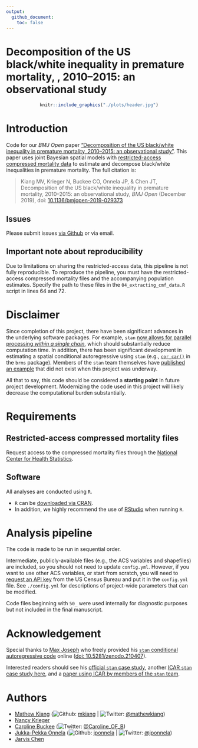 ```yaml
---
output: 
  github_document:
    toc: false
---
```

<!-- README.md is generated from README.Rmd. Please edit that file -->

# Decomposition of the US black/white inequality in premature mortality, , 2010–2015: an observational study

<center>
```r
knitr::include_graphics("./plots/header.jpg")
```
</center>

# Introduction

Code for our *BMJ Open* paper ["Decomposition of the US black/white inequality in premature mortality, 2010–2015: an observational study"](http://dx.doi.org/10.1136/bmjopen-2019-029373). This paper uses joint Bayesian spatial models with [restricted-access compressed mortality  data](https://www.cdc.gov/nchs/data_access/cmf.htm) to estimate and decompose black/white inequalities in premature mortality. The full citation is:

> Kiang MV, Krieger N, Buckee CO, Onnela JP, & Chen JT, Decomposition of the US black/white inequality in premature mortality, 2010–2015: an observational study, *BMJ Open* (December 2019), doi: [10.1136/bmjopen-2019-029373](http://dx.doi.org/10.1136/bmjopen-2019-029373)

## Issues
Please submit issues [via Github](https://github.com/mkiang/decomposing_inequality/issues) or via email.

## Important note about reproducibility 
Due to limitations on sharing the restricted-access data, this pipeline is not fully reproducible. To reproduce the pipeline, you must have the restricted-access compressed mortality files and the accompanying population estimates. Specify the path to these files in the `04_extracting_cmf_data.R` script in lines 64 and 72. 

# Disclaimer
Since completion of this project, there have been significant advances in the underlying software packages. For example, `stan` [now allows for parallel processing *within a single chain*](https://github.com/stan-dev/math/wiki/Threading-Support), which should substantially reduce computation time. In addition, there has been significant development in estimating a spatial conditional autoregressive using `stan` (e.g., [`cor_car()`](https://rdrr.io/cran/brms/man/cor_car.html) in the `brms` package). Members of the `stan` team themselves have [published an example](https://doi.org/10.1016/j.sste.2019.100301) that did not exist when this project was underway.

All that to say, this code should be considered a **starting point** in future project development. Modernizing the code used in this project will likely decrease the computational burden substantially. 

# Requirements
## Restricted-access compressed mortality files

Request access to the compressed mortality files through the [National Center for Health Statistics](https://www.cdc.gov/nchs/data_access/cmf.htm). 

## Software

All analyses are conducted using `R`.

- `R` can be [downloaded via CRAN](https://cran.r-project.org/). 
- In addition, we highly recommend the use of [RStudio](https://www.rstudio.com/products/rstudio/download/) when running `R`. 

# Analysis pipeline
The code is made to be run in sequential order. 

Intermediate, publicly-available files (e.g., the ACS variables and shapefiles) are included, so you should not need to update `config.yml`. However, if you want to use other ACS variables, or start from scratch, you will need to [request an API key](https://api.data.gov/signup/) from the US Census Bureau and put it in the `config.yml` file. See `./config.yml` for descriptions of project-wide parameters that can be modified. 

Code files beginning with `50_` were used internally for diagnostic purposes but not included in the final manuscript. 

# Acknowledgement
Special thanks to [Max Joseph](https://mbjoseph.github.io/) who freely provided his [`stan` conditional autoregressive code](https://github.com/mbjoseph/CARstan) online ([doi: 10.5281/zenodo.210407](https://doi.org/10.5281/zenodo.210407)). 

Interested readers should see his [official `stan` case study](https://mc-stan.org/users/documentation/case-studies/mbjoseph-CARStan.html), another [ICAR `stan` case study here](https://mc-stan.org/users/documentation/case-studies/icar_stan.html), and a [paper using ICAR by members of the `stan` team](https://doi.org/10.1016/j.sste.2019.100301).

# Authors
- [Mathew Kiang](https://mathewkiang.com) (![Github](http://i.imgur.com/9I6NRUm.png): [mkiang](https://github.com/mkiang) | ![Twitter](http://i.imgur.com/wWzX9uB.png): [\@mathewkiang](https://twitter.com/mathewkiang))
- [Nancy Krieger](https://www.hsph.harvard.edu/nancy-krieger/)
- [Caroline Buckee](https://www.hsph.harvard.edu/caroline-buckee/) (![Twitter](http://i.imgur.com/wWzX9uB.png): [\@Caroline_OF_B](https://twitter.com/Caroline_OF_B))
- [Jukka-Pekka Onnela](https://www.hsph.harvard.edu/onnela-lab/) (![Github](http://i.imgur.com/9I6NRUm.png): [jponnela](https://github.com/jponnela) | ![Twitter](http://i.imgur.com/wWzX9uB.png): [\@jponnela](https://twitter.com/jponnela)) 
- [Jarvis Chen](http://www.dfhcc.harvard.edu/insider/member-detail/member/jarvis-t-chen-scd/)
